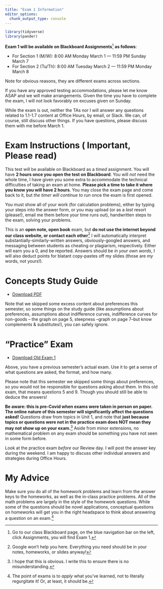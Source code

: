 ```yaml
---
title: "Exam 1 Information"
editor_options: 
  chunk_output_type: console
---
```


```r
library(tidyverse)
library(pander)
```

**Exam 1 will be available on Blackboard Assignments**^[Go to our class Blackboard page, on the blue navigation bar on the left, click Assignments, you will find Exam 1.] **as follows**:

- For Section 1 (M/W): 8:00 AM Monday March 1 — 11:59 PM Sunday March 7
- For Section 2 (Tu/Th): 8:00 AM Tuesday March 2 — 11:59 PM Monday March 8

Note for obvious reasons, they are different exams across sections.

If you have any approved testing accommodations, please let me know ASAP and we will make arrangements. Given the time you have to complete the exam, I will not look favorably on excuses given on Sunday.

While the exam is out, neither the TAs nor I will answer any questions related to 1.1-1.7 content at Office Hours, by email, or Slack. We can, of course, still discuss other things. If you have questions, please discuss them with me before March 1.

# Exam Instructions (<i class="fas fa-exclamation-circle"></i> Important, Please read)

This test will be available on Blackboard as a *timed* assignment. You will have **2 hours once you open the test on Blackboard**. You will *not* need the whole time, I have given you some extra to accommodate the technical difficulties of taking an exam at home. **Please pick a time to take it where you know you will have 2 hours**. You may close the exam page and come back to it, but *the timer will continue to run* once the exam is first opened.

You must show all of your work (for calculation problems), either by typing your steps into the answer form, or you may upload (or as a *last* resort (please!), email me them before your time runs out), handwritten steps to the exam, solving your problems.

This is an **open note, open book** exam, but **do not use the internet beyond our class website, or contact each other**^[Google won't help you here. Everything you need should be in your notes, homeworks, or slides anyway!] I will automatically interpret substantially-similarly-written answers, obviously-googled answers, and messaging between students as cheating or plagiarism, respectively. Either will earn you a 0, and be reported. Answers should be *in your own words*, I will also deduct points for blatant copy-pastes off my slides (those are *my* words, not yours!).

# Concepts Study Guide

- [<i class="fas fa-file-pdf"></i> Download PDF](/examprep/exam_1_study_guide.pdf)

Note that we skipped some excess content about preferences this semester, so some things on the study guide (like assumptions about preferences, assumptions about indifference curves, indifference curves for non-goods -- the graph on page 5, steepness --graph on page 7--but know complements & substitutes!), you can safely ignore.

# "Practice" Exam

- [<i class="fas fa-file-pdf"></i> Download Old Exam 1](/examprep/Exam1.pdf)
<!-- [<i class="fas fa-file-pdf"></i> Old Exam 1 Answer Key](/examprep/Exam1_Answer_Key.pdf)-->

Above, you have a previous semester's actual exam. Use it to get a sense of what questions are asked, the format, and how many. 

Please note that this semester we skipped some things about preferences, so you would not be responsible for questions asking about them. In this old exam, that means questions 5 and 9. Though you should still be able to deduce the answers!

**Be aware: this is pre-Covid when exams were taken in person on paper. The online nature of this semester will significantly affect the questions asked!** Questions draw from topics in Unit 1, and note that **just because topics or questions were not in the practice exam does NOT mean they may not show up on your exam.**^[I hope that this is obvious. I write this to ensure there is no misunderstanding.] Aside from minor extensions, no mathematical problem on any exam should be something you have not seen in some form before. 

Look at the practice exam *before* our Review day. I will post the answer key during the weekend. I am happy to discuss other individual answers and strategies during Office Hours.

# My Advice

Make sure you do all of the homework problems and learn from the answer keys to the homeworks, as well as the in-class practice problems. All of the math problems are largely in the style of the homework questions. While some of the questions should be novel applications, conceptual questions on homeworks will get you in the right headspace to think about answering a question on an exam.^[The point of exams is to *apply* what you've learned, not to literally regurgitate it! Or, at least, it should be.]